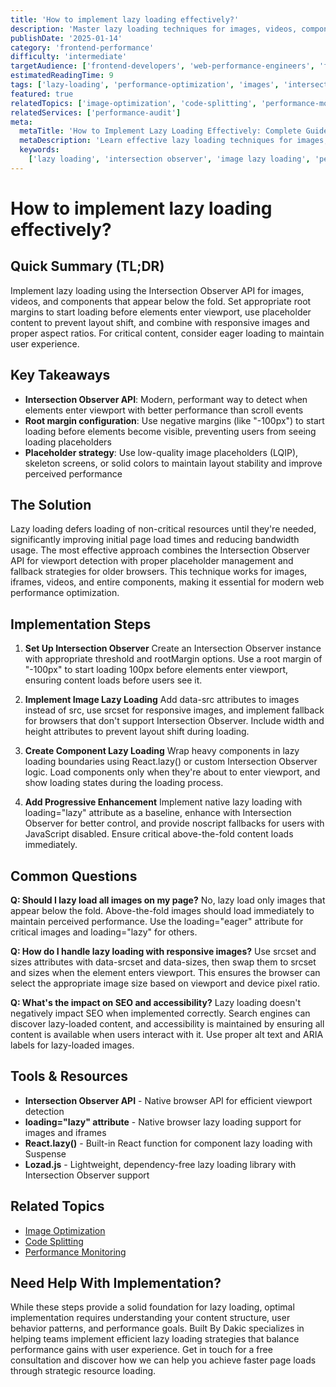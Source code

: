 ```yaml
---
title: 'How to implement lazy loading effectively?'
description: 'Master lazy loading techniques for images, videos, components, and routes to improve page load times and user experience with practical implementation strategies.'
publishDate: '2025-01-14'
category: 'frontend-performance'
difficulty: 'intermediate'
targetAudience: ['frontend-developers', 'web-performance-engineers', 'fullstack-developers']
estimatedReadingTime: 9
tags: ['lazy-loading', 'performance-optimization', 'images', 'intersection-observer', 'user-experience']
featured: true
relatedTopics: ['image-optimization', 'code-splitting', 'performance-monitoring']
relatedServices: ['performance-audit']
meta:
  metaTitle: 'How to Implement Lazy Loading Effectively: Complete Guide 2024'
  metaDescription: 'Learn effective lazy loading techniques for images, videos, and components. Improve page load times and user experience with intersection observer API.'
  keywords:
    ['lazy loading', 'intersection observer', 'image lazy loading', 'performance optimization', 'web performance']
---
```


# How to implement lazy loading effectively?

## Quick Summary (TL;DR)

Implement lazy loading using the Intersection Observer API for images, videos, and components that appear below the fold. Set appropriate root margins to start loading before elements enter viewport, use placeholder content to prevent layout shift, and combine with responsive images and proper aspect ratios. For critical content, consider eager loading to maintain user experience.

## Key Takeaways

- **Intersection Observer API**: Modern, performant way to detect when elements enter viewport with better performance than scroll events
- **Root margin configuration**: Use negative margins (like "-100px") to start loading before elements become visible, preventing users from seeing loading placeholders
- **Placeholder strategy**: Use low-quality image placeholders (LQIP), skeleton screens, or solid colors to maintain layout stability and improve perceived performance

## The Solution

Lazy loading defers loading of non-critical resources until they're needed, significantly improving initial page load times and reducing bandwidth usage. The most effective approach combines the Intersection Observer API for viewport detection with proper placeholder management and fallback strategies for older browsers. This technique works for images, iframes, videos, and entire components, making it essential for modern web performance optimization.

## Implementation Steps

1. **Set Up Intersection Observer**
   Create an Intersection Observer instance with appropriate threshold and rootMargin options. Use a root margin of "-100px" to start loading 100px before elements enter viewport, ensuring content loads before users see it.

2. **Implement Image Lazy Loading**
   Add data-src attributes to images instead of src, use srcset for responsive images, and implement fallback for browsers that don't support Intersection Observer. Include width and height attributes to prevent layout shift during loading.

3. **Create Component Lazy Loading**
   Wrap heavy components in lazy loading boundaries using React.lazy() or custom Intersection Observer logic. Load components only when they're about to enter viewport, and show loading states during the loading process.

4. **Add Progressive Enhancement**
   Implement native lazy loading with loading="lazy" attribute as a baseline, enhance with Intersection Observer for better control, and provide noscript fallbacks for users with JavaScript disabled. Ensure critical above-the-fold content loads immediately.

## Common Questions

**Q: Should I lazy load all images on my page?**
No, lazy load only images that appear below the fold. Above-the-fold images should load immediately to maintain perceived performance. Use the loading="eager" attribute for critical images and loading="lazy" for others.

**Q: How do I handle lazy loading with responsive images?**
Use srcset and sizes attributes with data-srcset and data-sizes, then swap them to srcset and sizes when the element enters viewport. This ensures the browser can select the appropriate image size based on viewport and device pixel ratio.

**Q: What's the impact on SEO and accessibility?**
Lazy loading doesn't negatively impact SEO when implemented correctly. Search engines can discover lazy-loaded content, and accessibility is maintained by ensuring all content is available when users interact with it. Use proper alt text and ARIA labels for lazy-loaded images.

## Tools & Resources

- **Intersection Observer API** - Native browser API for efficient viewport detection
- **loading="lazy" attribute** - Native browser lazy loading support for images and iframes
- **React.lazy()** - Built-in React function for component lazy loading with Suspense
- **Lozad.js** - Lightweight, dependency-free lazy loading library with Intersection Observer support

## Related Topics

- [Image Optimization]({{/topics/image-optimization}})
- [Code Splitting]({{/topics/code-splitting}})
- [Performance Monitoring]({{/topics/performance-monitoring}})

## Need Help With Implementation?

While these steps provide a solid foundation for lazy loading, optimal implementation requires understanding your content structure, user behavior patterns, and performance goals. Built By Dakic specializes in helping teams implement efficient lazy loading strategies that balance performance gains with user experience. Get in touch for a free consultation and discover how we can help you achieve faster page loads through strategic resource loading.
